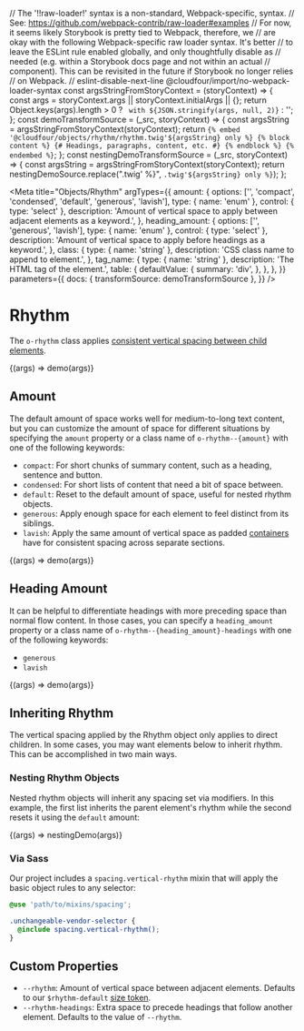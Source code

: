 // The '!!raw-loader!' syntax is a non-standard, Webpack-specific, syntax.
// See: https://github.com/webpack-contrib/raw-loader#examples
// For now, it seems likely Storybook is pretty tied to Webpack, therefore, we
// are okay with the following Webpack-specific raw loader syntax. It's better
// to leave the ESLint rule enabled globally, and only thoughtfully disable as
// needed (e.g. within a Storybook docs page and not within an actual
// component). This can be revisited in the future if Storybook no longer relies
// on Webpack.
// eslint-disable-next-line @cloudfour/import/no-webpack-loader-syntax
const argsStringFromStoryContext = (storyContext) => {
  const args = storyContext.args || storyContext.initialArgs || {};
  return Object.keys(args).length > 0
    ? ` with ${JSON.stringify(args, null, 2)}`
    : '';
};
const demoTransformSource = (_src, storyContext) => {
  const argsString = argsStringFromStoryContext(storyContext);
  return `{% embed '@cloudfour/objects/rhythm/rhythm.twig'${argsString} only %}
  {% block content %}
    {# Headings, paragraphs, content, etc. #}
  {% endblock %}
{% endembed %}`;
};
const nestingDemoTransformSource = (_src, storyContext) => {
  const argsString = argsStringFromStoryContext(storyContext);
  return nestingDemoSource.replace(".twig' %}", `.twig'${argsString} only %}`);
};

<Meta
  title="Objects/Rhythm"
  argTypes={{
    amount: {
      options: ['', 'compact', 'condensed', 'default', 'generous', 'lavish'],
      type: { name: 'enum' },
      control: { type: 'select' },
      description:
        'Amount of vertical space to apply between adjacent elements as a keyword.',
    },
    heading_amount: {
      options: ['', 'generous', 'lavish'],
      type: { name: 'enum' },
      control: { type: 'select' },
      description:
        'Amount of vertical space to apply before headings as a keyword.',
    },
    class: {
      type: { name: 'string' },
      description: 'CSS class name to append to element.',
    },
    tag_name: {
      type: { name: 'string' },
      description: 'The HTML tag of the element.',
      table: {
        defaultValue: {
          summary: 'div',
        },
      },
    },
  }}
  parameters={{
    docs: { transformSource: demoTransformSource },
  }}
/>

# Rhythm

The `o-rhythm` class applies [consistent vertical spacing between child elements](https://alistapart.com/article/axiomatic-css-and-lobotomized-owls/).

<Canvas>
  <Story name="Example">{(args) => demo(args)}</Story>
</Canvas>

<ArgsTable story="Example" />

## Amount

The default amount of space works well for medium-to-long text content, but you can customize the amount of space for different situations by specifying the `amount` property or a class name of `o-rhythm--{amount}` with one of the following keywords:

- `compact`: For short chunks of summary content, such as a heading, sentence and button.
- `condensed`: For short lists of content that need a bit of space between.
- `default`: Reset to the default amount of space, useful for nested rhythm objects.
- `generous`: Apply enough space for each element to feel distinct from its siblings.
- `lavish`: Apply the same amount of vertical space as padded [containers](/?path=/docs/objects-container--basic) have for consistent spacing across separate sections.

<Canvas>
  <Story name="Amount" args={{ amount: 'condensed' }}>
    {(args) => demo(args)}
  </Story>
</Canvas>

## Heading Amount

It can be helpful to differentiate headings with more preceding space than normal flow content. In those cases, you can specify a `heading_amount` property or a class name of `o-rhythm--{heading_amount}-headings` with one of the following keywords:

- `generous`
- `lavish`

<Canvas>
  <Story
    name="Heading Amount"
    args={{ amount: 'condensed', heading_amount: 'generous' }}
  >
    {(args) => demo(args)}
  </Story>
</Canvas>

## Inheriting Rhythm

The vertical spacing applied by the Rhythm object only applies to direct children. In some cases, you may want elements below to inherit rhythm. This can be accomplished in two main ways.

### Nesting Rhythm Objects

Nested rhythm objects will inherit any spacing set via modifiers. In this example, the first list inherits the parent element's rhythm while the second resets it using the `default` amount:

<Canvas>
  <Story
    name="Nesting"
    args={{ amount: 'condensed' }}
    parameters={{
      docs: { transformSource: nestingDemoTransformSource },
    }}
  >
    {(args) => nestingDemo(args)}
  </Story>
</Canvas>

### Via Sass

Our project includes a `spacing.vertical-rhythm` mixin that will apply the basic object rules to any selector:

```scss
@use 'path/to/mixins/spacing';

.unchangeable-vendor-selector {
  @include spacing.vertical-rhythm();
}
```

## Custom Properties

- `--rhythm`: Amount of vertical space between adjacent elements. Defaults to our `$rhythm-default` [size token](/docs/design-tokens-size--page#rhythm).
- `--rhythm-headings`: Extra space to precede headings that follow another element. Defaults to the value of `--rhythm`.
